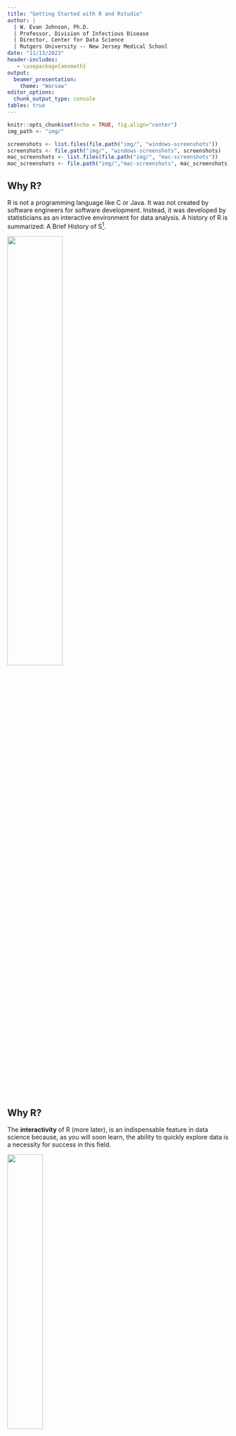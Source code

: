 ```yaml
---
title: "Getting Started with R and Rstudio"
author: | 
  | W. Evan Johnson, Ph.D.
  | Professor, Division of Infectious Disease
  | Director, Center for Data Science
  | Rutgers University -- New Jersey Medical School
date: "11/13/2023"
header-includes:
   - \usepackage{amsmath}
output: 
  beamer_presentation:
    theme: "Warsaw"
editor_options: 
  chunk_output_type: console
tables: true
---
```


```r
knitr::opts_chunk$set(echo = TRUE, fig.align="center")
img_path <- "img/"
```

```r
screenshots <- list.files(file.path("img/", "windows-screenshots"))
screenshots <- file.path("img/", "windows-screenshots", screenshots)
mac_screenshots <- list.files(file.path("img/", "mac-screenshots"))
mac_screenshots <- file.path("img/","mac-screenshots", mac_screenshots)
```

## Why R?

R is not a programming language like C or Java. It was not created by software engineers for software development. Instead, it was developed by statisticians as an interactive environment for data analysis. A history of R is summarized: A Brief History of S^[https://citeseerx.ist.psu.edu/viewdoc/download?rep=rep1&type=pdf&doi=10.1.1.131.1428]. 

![](img/r_rstudio.png){height=50%}

## Why R?
The __interactivity__ of R (more later), is an indispensable feature in data science because, as you will soon learn, the ability to quickly explore data is a necessity for success in this field. 

![](img/RInterface.JPG){height=40%}

However, like in other programming languages, you can save your work as scripts that can be easily executed at any moment. These scripts serve as a record of the analysis you performed, a key feature that facilitates reproducible work. 

## Why R?
If you are an expert programmer, you should not expect R to follow the conventions you are used to since you will be disappointed. If you are patient, you will come to appreciate the unequal power of R when it comes to data analysis and, specifically, data visualization.

![](img/data_visualize.png){height=65%}


## Why R?
Other attractive features of R are:

1. R is free and open source: [https://opensource.org/history](https://opensource.org/history).
2. It runs on all major platforms: Windows, Mac Os, UNIX/Linux.
3. Scripts and data objects can be shared seamlessly across platforms.
4. There is a large, growing, and active community of R users and, as a result, there are numerous resources for learning and asking questions^[https://stats.stackexchange.com/questions/138/free-resources-for-learning-r] ^[https://www.r-project.org/help.html] ^[https://stackoverflow.com/documentation/r/topics]. 
5. It is easy for others to contribute add-ons which enables developers to share software implementations of new data science methodologies.

## The R console

Interactive data analysis usually occurs on the _R console_ that executes commands as you type them. It looks like this:

\center
![](img/R_console.png)

## The R console


As a quick example, try using the console to calculate a 15% tip on a meal that cost $19.71:

```r
0.15 * 19.71  
```

**Pro Tip:** Grey boxes are used to show R code typed into the R console. The symbol `##` is used to denote what the R console outputs.


## Scripts

One of the great advantages of R over point-and-click analysis software is that you can save your work as scripts. You can edit and save these scripts using a text editor. We will use the interactive _integrated development environment_ (IDE) [RStudio](https://www.rstudio.com/). 

![](img/rstudio.png)

## RStudio {#rstudio}

RStudio will be our launching pad for data science projects. It not only provides an editor for us to create and edit our scripts but also provides many other useful tools. In this section, we go over some of the basics.

## RStudio Panes

When you start RStudio for the first time, you will see three panes. The left pane shows the R console, the right top pane includes tabs for the _Environment_ and _History_, while the bottom right shows five tabs: _File_, _Plots_, _Packages_, _Help_, and _Viewer_. 

```r
knitr::include_graphics(screenshots[30]) 
```

## RStudio Scripts
For a new script, you can click on File, then New File, then R Script. 

```r
knitr::include_graphics(screenshots[31]) 
```

## RStudio Scripts
This starts a new pane on the left and it is here where you can start writing your script. 

```r
knitr::include_graphics(screenshots[32]) 
```

## Running commands while editing scripts

There are many editors specifically made for coding. These are useful because color and indentation are automatically added to make code more readable. RStudio is one of these editors, and it was specifically developed for R. One of the main advantages provided by RStudio over other editors is that we can test our code easily as we edit our scripts. Here we show an example.

## Running commands while editing scripts
Let's start by opening a new script and giving the script a name. We can do this through the editor by saving the current new unnamed script.  

```r
knitr::include_graphics(screenshots[39]) 
```

## Running commands while editing scripts
When saving a script, a good convention is to use a descriptive name, with lower case letters, no spaces, only hyphens to separate words, and then followed by the suffix _.R_. We will call this script _my-first-script.R_.

```r
knitr::include_graphics(screenshots[40]) 
```

## Running commands while editing scripts
Now we are ready to start editing our first script. The first lines of code in an R script are dedicated to loading the libraries we will use. Another useful RStudio feature is that once we type `library()` it starts auto-completing with libraries that we have installed. Note what happens when we type `library(ti)`:

```r
knitr::include_graphics(screenshots[41]) 
```

## Running commands while editing scripts
Another feature you may have noticed is that when you type `library(` the second parenthesis is automatically added. This will help you avoid one of the most common errors in coding: forgetting to close a parenthesis.

## Running commands while editing scripts
Now we can continue to write code. As an example, we will make a graph showing murder totals versus population totals by state. Once you are done writing the code needed to make this plot, you can try it out by _executing_ the code. To do this, click on the _Run_ button on the upper right side of the editing pane. You can also use the key binding: Ctrl+Shift+Enter on Windows or command+shift+return on the Mac.

<!--
```r
knitr::include_graphics(screenshots[42]) 
```
-->

## Running commands while editing scripts
Once you run the code, you will see it appear in the R console and, in this case, the generated plot appears in the plots console. Note that the plot console has a useful interface that permits you to click back and forward across different plots, zoom in to the plot, or save the plots as files.

```r
knitr::include_graphics(screenshots[43]) 
```

## Changing global options
You can change the look and functionality of RStudio quite a bit. 

To change global options you click on _Tools_ then _Global Options_: 
```r
knitr::include_graphics(screenshots[44]) 
```

## Changing global options
As an example, we show how to change the appearance of the editor. To do this click on _Appearance_ and then notice the _Editor theme_ options.

```r
knitr::include_graphics(screenshots[45]) 
```

## Changing global options
You can click on these and see examples of how your editor will look. 

```r
knitr::include_graphics(screenshots[46]) 
```

## Changing global options
I personally like the _Cobalt_ option:

```r
knitr::include_graphics(screenshots[47]) 
```

## Changing global options
As a second example, we show how to make a change that we **highly recommend**. This is to change the _Save workspace to .RData on exit_ to _Never_ and uncheck the _Restore .RData into workspace at start_. By default, when you exit R saves all the objects you have created into a file called .RData. To change these options, make your _General_ settings look like this:

```r
knitr::include_graphics(screenshots[48]) 
```


## Installing R packages

The functionality provided by a fresh install of R is only a small fraction of what is possible. In fact, we refer to what you get after your first install as __base R__. The extra functionality comes from add-ons available from developers. 

There are currently hundreds of these available from CRAN and many others shared via other repositories such as GitHub. However, because not everybody needs all available functionality, R instead makes different components available via __packages__. 

## Installing R packages
R makes it very easy to install packages from within R. For example, to install the __dslabs__ package, which we use to share datasets and code related to this book, you would type:

```r
install.packages("dslabs")
```

## Installing R packages
In RStudio, you can navigate to the __Tools__ tab and select install packages. We can then load the package into our R sessions using the `library` function:

```r
library(dslabs)
```

We can install more than one package at once by feeding a character vector to this function:

```r
install.packages(c("tidyverse", "dslabs"))
```

## Installing R packages
Note that installing __tidyverse__ actually installs several packages. This commonly occurs when a package has **dependencies**, or uses functions from other packages. When you load a package using `library`, you also load its dependencies.


## Installing R packages
You can also install packages using RStudio in the following way: 

```r
knitr::include_graphics(screenshots[35]) 
```


## Installing R packages
One advantage of using RStudio is that it auto-completes package names once you start typing, which is helpful when you do not remember the exact spelling of the package:

```r
knitr::include_graphics(screenshots[36]) 
```

## Installing R packages
Once packages are installed, you can load them into R and you do not need to install them again, unless you install a fresh version of R. Remember packages are installed in R not RStudio.

As you go through this tutorial, you will see that we load packages without installing them. This is because once you install a package, it remains installed and only needs to be loaded with `library`. The package remains loaded until we quit the R session. If you try to load a package and get an error, it probably means you need to install it first. 
## Installing R packages
You can see all the packages you have installed using the following function:

```r
installed.packages()
```


## Installing R packages
It is helpful to keep a list of all the packages you need for your work in a script because if you need to perform a fresh install of R, you can re-install all your packages by simply running a script.

## Session Info
\scriptsize
```r
sessionInfo()
```
